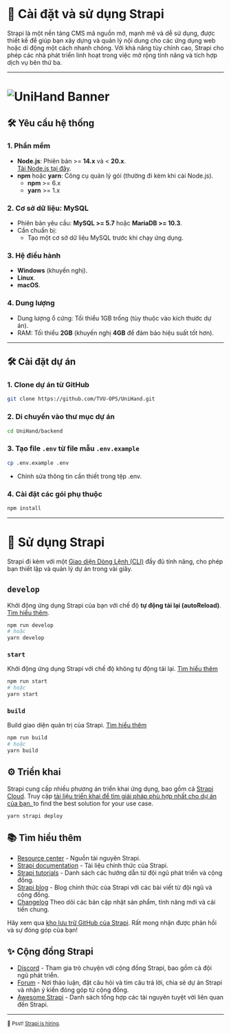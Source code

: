 # 🚀 Cài đặt và sử dụng Strapi

Strapi là một nền tảng CMS mã nguồn mở, mạnh mẽ và dễ sử dụng, được thiết kế để giúp bạn xây dựng và quản lý nội dung cho các ứng dụng web hoặc di động một cách nhanh chóng. Với khả năng tùy chỉnh cao, Strapi cho phép các nhà phát triển linh hoạt trong việc mở rộng tính năng và tích hợp dịch vụ bên thứ ba.

---

# ![UniHand Banner](/img/backend.png)

## 🛠️ Yêu cầu hệ thống

### 1. **Phần mềm**

- **Node.js**: Phiên bản >= **14.x** và < **20.x**.  
  [Tải Node.js tại đây](https://nodejs.org).
- **npm** hoặc **yarn**: Công cụ quản lý gói (thường đi kèm khi cài Node.js).
  - **npm** >= 6.x
  - **yarn** >= 1.x

### 2. **Cơ sở dữ liệu: MySQL**

- Phiên bản yêu cầu: **MySQL >= 5.7** hoặc **MariaDB >= 10.3**.
- Cần chuẩn bị:
  - Tạo một cơ sở dữ liệu MySQL trước khi chạy ứng dụng.

### 3. **Hệ điều hành**

- **Windows** (khuyến nghị).
- **Linux**.
- **macOS**.

### 4. **Dung lượng**

- Dung lượng ổ cứng: Tối thiểu 1GB trống (tùy thuộc vào kích thước dự án).
- RAM: Tối thiểu **2GB** (khuyến nghị **4GB** để đảm bảo hiệu suất tốt hơn).

---

## 🛠️ Cài đặt dự án

### 1. Clone dự án từ GitHub

```bash
git clone https://github.com/TVU-OPS/UniHand.git
```

### 2. Di chuyển vào thư mục dự án

```bash
cd UniHand/backend
```

### 3. Tạo file `.env` từ file mẫu `.env.example`

```bash
cp .env.example .env
```

- Chỉnh sửa thông tin cần thiết trong tệp .env.

### 4. Cài đặt các gói phụ thuộc

```bash
npm install
```

---

# 🚀 Sử dụng Strapi

Strapi đi kèm với một [Giao diện Dòng Lệnh (CLI)](https://docs.strapi.io/dev-docs/cli) đầy đủ tính năng, cho phép bạn thiết lập và quản lý dự án trong vài giây.

## `develop`

Khởi động ứng dụng Strapi của bạn với chế độ **tự động tải lại (autoReload)**.  
[Tìm hiểu thêm](https://docs.strapi.io/dev-docs/cli#strapi-develop).

```bash
npm run develop
# hoặc
yarn develop
```

### `start`

Khởi động ứng dụng Strapi với chế độ không tự động tải lại. [Tìm hiểu thêm](https://docs.strapi.io/dev-docs/cli#strapi-start)

```bash
npm run start
# hoặc
yarn start
```

### `build`

Build giao diện quản trị của Strapi. [Tìm hiểu thêm](https://docs.strapi.io/dev-docs/cli#strapi-build)

```bash
npm run build
# hoặc
yarn build
```

## ⚙️ Triển khai

Strapi cung cấp nhiều phương án triển khai ứng dụng, bao gồm cả [Strapi Cloud](https://cloud.strapi.io). Truy cập [tài liệu triển khai để tìm giải pháp phù hợp nhất cho dự án của bạn. ](https://docs.strapi.io/dev-docs/deployment) to find the best solution for your use case.

```
yarn strapi deploy
```

## 📚 Tìm hiểu thêm

- [Resource center](https://strapi.io/resource-center) - Nguồn tài nguyên Strapi.
- [Strapi documentation](https://docs.strapi.io) - Tài liệu chính thức của Strapi.
- [Strapi tutorials](https://strapi.io/tutorials) - Danh sách các hướng dẫn từ đội ngũ phát triển và cộng đồng.
- [Strapi blog](https://strapi.io/blog) - Blog chính thức của Strapi với các bài viết từ đội ngũ và cộng đồng.
- [Changelog](https://strapi.io/changelog) Theo dõi các bản cập nhật sản phẩm, tính năng mới và cải tiến chung.

Hãy xem qua [kho lưu trữ GitHub của Strapi](https://github.com/strapi/strapi). Rất mong nhận được phản hồi và sự đóng góp của bạn!

## ✨ Cộng đồng Strapi

- [Discord](https://discord.strapi.io) - Tham gia trò chuyện với cộng đồng Strapi, bao gồm cả đội ngũ phát triển.
- [Forum](https://forum.strapi.io/) - Nơi thảo luận, đặt câu hỏi và tìm câu trả lời, chia sẻ dự án Strapi và nhận ý kiến đóng góp từ cộng đồng.
- [Awesome Strapi](https://github.com/strapi/awesome-strapi) - Danh sách tổng hợp các tài nguyên tuyệt vời liên quan đến Strapi.

---

<sub>🤫 Psst! [Strapi is hiring](https://strapi.io/careers).</sub>

